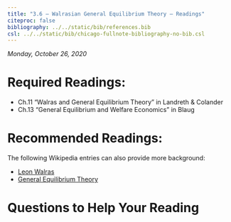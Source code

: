 ```yaml
---
title: "3.6 — Walrasian General Equilibrium Theory — Readings"
citeproc: false
bibliography: ../../static/bib/references.bib
csl: ../../static/bib/chicago-fullnote-bibliography-no-bib.csl
---
```


*Monday, October 26, 2020*

# Required Readings:

- <i class="fas fas fa-book"></i> Ch.11 "Walras and General Equilibrium Theory" in Landreth & Colander
- <i class="fas fas fa-book"></i> Ch.13 "General Equilibrium and Welfare Economics" in Blaug

# Recommended Readings:

The following Wikipedia entries can also provide more background:

- [<i class="fab fa-wikipedia-w"></i> Leon Walras](https://en.wikipedia.org/wiki/Leon_Walras)
- [<i class="fab fa-wikipedia-w"></i> General Equilibrium Theory](https://en.wikipedia.org/wiki/General_equilibrium_theory)

# Questions to Help Your Reading
